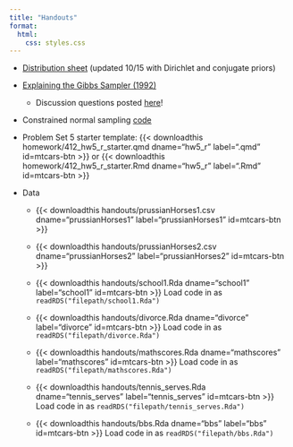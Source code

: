 ```yaml
---
title: "Handouts"
format: 
  html:
    css: styles.css
---
```


-   [Distribution sheet](handouts/distributions_412.pdf) (updated 10/15 with Dirichlet and conjugate priors)

-   [Explaining the Gibbs Sampler (1992)](handouts/ExpGibbs_TAS1992.pdf)

    -   Discussion questions posted [here](handouts/gibbs_reading_guide.pdf)!

-   Constrained normal sampling [code](handouts/constrained_normal.qmd)

-   Problem Set 5 starter template: {{< downloadthis homework/412_hw5_r_starter.qmd dname="hw5_r" label=".qmd" id=mtcars-btn >}} or {{< downloadthis homework/412_hw5_r_starter.Rmd dname="hw5_r" label=".Rmd" id=mtcars-btn >}}

-   Data

    -   

        {{< downloadthis handouts/prussianHorses1.csv dname="prussianHorses1" label="prussianHorses1" id=mtcars-btn >}}

    -   

        {{< downloadthis handouts/prussianHorses2.csv dname="prussianHorses2" label="prussianHorses2" id=mtcars-btn >}}

    -   {{< downloadthis handouts/school1.Rda dname="school1" label="school1" id=mtcars-btn >}} Load code in as `readRDS("filepath/school1.Rda")`

    -   {{< downloadthis handouts/divorce.Rda dname="divorce" label="divorce" id=mtcars-btn >}} Load code in as `readRDS("filepath/divorce.Rda")`

    -   {{< downloadthis handouts/mathscores.Rda dname="mathscores" label="mathscores" id=mtcars-btn >}} Load code in as `readRDS("filepath/mathscores.Rda")`

    -   {{< downloadthis handouts/tennis_serves.Rda dname="tennis_serves" label="tennis_serves" id=mtcars-btn >}} Load code in as `readRDS("filepath/tennis_serves.Rda")`

    -   {{< downloadthis handouts/bbs.Rda dname="bbs" label="bbs" id=mtcars-btn >}} Load code in as `readRDS("filepath/bbs.Rda")`
